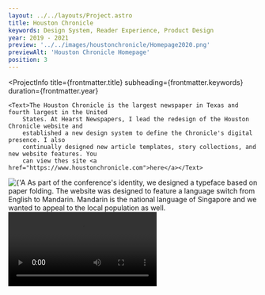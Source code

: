 ```yaml
---
layout: ../../layouts/Project.astro
title: Houston Chronicle
keywords: Design System, Reader Experience, Product Design
year: 2019 - 2021
preview: '../../images/houstonchronicle/Homepage2020.png'
previewAlt: 'Houston Chronicle Homepage'
position: 3
---
```




<ProjectInfo
    title={frontmatter.title}
    subheading={frontmatter.keywords}
    duration={frontmatter.year}
>
    <Text>The Houston Chronicle is the largest newspaper in Texas and fourth largest in the United
        States. At Hearst Newspapers, I lead the redesign of the Houston Chronicle website and
        established a new design system to define the Chronicle's digital presence. I also
        continually designed new article templates, story collections, and new website features. You
        can view thes site <a href="https://www.houstonchronicle.com">here</a></Text>
</ProjectInfo>
<Img
    src={import('../../images/unfold/typeface.png')}
    alt={'A diverse future for all of us.'}
    lazy={false}
/>
<Text>As part of the conference's identity, we designed a typeface based on paper folding.</Text>
<Carousel
    uniqueTitle={'typeface'}
    images={[
        {
            src: import('../../images/unfold/unfoldwebsite1.png'),
            alt: 'Unfold website',
        },
        {
            src: import('../../images/unfold/unfoldwebsite2.png'),
            alt: 'Unfold website in Chinese',
        },
    ]}
/>
<Text>The website was designed to feature a language switch from English to Mandarin. Mandarin is the
    national language of Singapore and we wanted to appeal to the local population as well.</Text>
<Video src='/video/unfoldwebsite.mp4' />
<Img src={import('../../images/unfold/websitemobile.png')} alt={'Mobile website screenshot'} />
<Img
    src={import('../../images/unfold/unfoldenviroment.jpg')}
    alt={'Mockup of Unfold logo in different environments'}
/>
<Img
    src={import('../../images/unfold/enviromental4.png')}
    alt={'Mockup of Unfold logo in different environments'}
/>
<Carousel
    uniqueTitle={'screenshots'}
    images={[
        {
            src: import('../../images/unfold/unfoldarchivesplash.png'),
            alt: 'Unfold splash screen',
        },
        {
            src: import('../../images/unfold/unfoldarchive.png'),
            alt: 'Unfold sign-up page',
        },
    ]}
/>
